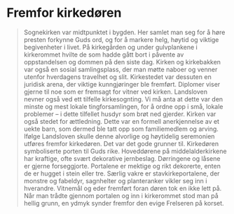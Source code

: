 
# Fremfor kirkedøren 

<Blockquote
    quote='Den som ættleder noen, den som samtykker i arv eller odelsjord, og den som blir ættledet, skal alle gå fram sammen for kirkedøren, og alle skal holde på én bok.'
    footer='Arvetallet, kapittel 8' />

Sognekirken var midtpunktet i bygden. Her samlet man seg for å høre presten forkynne Guds ord, og for å markere helg, høytid og viktige begivenheter i livet. På kirkegården og under gulvplankene i kirkerommet hvilte de som hadde gått bort i påvente av oppstandelsen og dommen på den siste dag. Kirken og kirkebakken var også en sosial samlingsplass, der man møtte naboer og venner utenfor hverdagens travelhet og slit. Kirkestedet var dessuten en juridisk arena, der viktige kunngjøringer ble fremført. Diplomer viser gjerne til noe som er fremsagt for vitner ved kirken. Landsloven nevner også ved ett tilfelle kirkesognting. Vi må anta at dette var den minste og mest lokale tingforsamlingen, for å ordne opp i små, lokale problemer – i dette tilfellet husdyr som brøt ned gjerder. Kirken var også stedet for ættledning. Dette var en formell anerkjennelse av et uekte barn, som dermed ble tatt opp som familiemedlem og arving. Ifølge Landsloven skulle denne alvorlige og høytidelig seremonien utføres fremfor kirkedøren. Det var det gode grunner til. Kirkedøren symboliserte porten til Guds rike. Hoveddørene på middelalderkirkene har kraftige, ofte svært dekorative jernbeslag. Dørringene og låsene er gjerne forseggjorte. Portalene er mektige og rikt dekorerte, enten de er hugget i stein eller tre. Særlig vakre er stavkirkeportalene, der monstre og fabeldyr, sagnhelter og planteranker vikler seg inn i hverandre. Vitnemål og eder fremført foran døren tok en ikke lett på. Når man trådte gjennom portalen og inn i kirkerommet stod man på hellig grunn, en ydmyk synder fremfor den evige Frelseren på korset.

<Work id="ubb-diplom-0257" />
